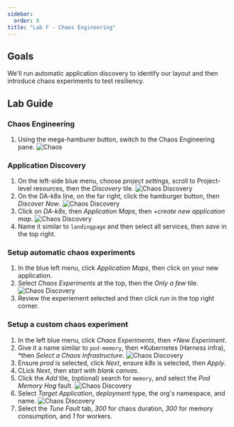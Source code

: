 ```yaml
---
sidebar:
  order: 8
title: "Lab F - Chaos Engineering"
---
```


## Goals

We'll run automatic application discovery to identify our layout and then introduce chaos experiments to test resiliency.

## Lab Guide

### Chaos Engineering

1. Using the mega-hamburer button, switch to the Chaos Engineering pane.
   ![Chaos](../../../img/chaos1.png)

### Application Discovery

1. On the left-side blue menu, choose _project settings_, scroll to Project-level resources, then the _Discovery_ tile.
   ![Chaos Discovery](../../../img/chaos2.png)
1. On the DA-k8s line, on the far right, click the hamburger button, then _Discover Now_.
   ![Chaos Discovery](../../../img/chaos3.png)
1. Click on _DA-k8s_, then _Application Maps_, then _+create new application map_.
   ![Chaos Discovery](../../../img/chaos4.png)
1. Name it similar to `landingpage` and then select all services, then _save_ in the top right.

### Setup automatic chaos experiments

1. In the blue left menu, click _Application Maps_, then click on your new application.
1. Select _Chaos Experiments_ at the top, then the _Only a few_ tile.
   ![Chaos Discovery](../../../img/chaos5.png)
1. Review the experiement selected and then click _run_ in the top right corner.

### Setup a custom chaos experiment

1. In the left blue menu, click _Chaos Experiments_, then _+New Experiment_.
1. Give it a name similar to `pod-memory`, then *Kubernetes (Harness infra), *then _Select a Chaos Infrastructure_.
   ![Chaos Discovery](../../../img/chaos6.png)
1. Ensure _prod_ is selected, click _Next_, ensure _k8s_ is selected, then _Apply_.
1. CLick _Next_, then _start with blank canvas_.
1. Click the _Add_ tile, (optional) search for `memory`, and select the _Pod Memory Hog_ fault.
   ![Chaos Discovery](../../../img/chaos7.png)
1. Select _Target Application_, _deployment_ type, the org's namespace, and name.
   ![Chaos Discovery](../../../img/chaos8.png)
1. Select the _Tune Fault_ tab, _300_ for chaos duration, _300_ for memory consumption, and _1_ for workers.
